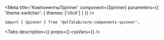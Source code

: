 


<Meta
    title='Компоненты/Spinner'
    component={Spinner}
    parameters={{ 'theme-switcher': { themes: ['click'] } }}
/>


<!-- Canvas -->

<Story name='Spinner'>
    <Spinner
        size={ select('size', ['s', 'm']) }
        visible={ boolean('visible', true) }
    />
</Story>


<!-- Docs -->

<ComponentHeader
    name='Spinner'
    version={version}
    package='@alfalab/core-components-spinner'
    stage={2}
/>

```tsx
import { Spinner } from '@alfalab/core-components-spinner';
```

<Tabs
    description={<Description />}
    props={<Props of={Spinner} />}
    cssVars={<CssVars css={styles} />}
/>
